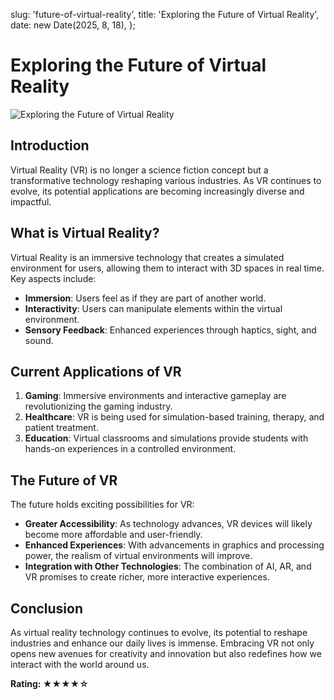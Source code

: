   slug: 'future-of-virtual-reality',
  title: 'Exploring the Future of Virtual Reality',
  date: new Date(2025, 8, 18),
};

# Exploring the Future of Virtual Reality

![Exploring the Future of Virtual Reality](/vr.jpg)

## **Introduction**

Virtual Reality (VR) is no longer a science fiction concept but a transformative technology reshaping various industries. As VR continues to evolve, its potential applications are becoming increasingly diverse and impactful.

## **What is Virtual Reality?**

Virtual Reality is an immersive technology that creates a simulated environment for users, allowing them to interact with 3D spaces in real time. Key aspects include:
- **Immersion**: Users feel as if they are part of another world.
- **Interactivity**: Users can manipulate elements within the virtual environment.
- **Sensory Feedback**: Enhanced experiences through haptics, sight, and sound.

## **Current Applications of VR**

1. **Gaming**: Immersive environments and interactive gameplay are revolutionizing the gaming industry.
2. **Healthcare**: VR is being used for simulation-based training, therapy, and patient treatment.
3. **Education**: Virtual classrooms and simulations provide students with hands-on experiences in a controlled environment.

## **The Future of VR**

The future holds exciting possibilities for VR:
- **Greater Accessibility**: As technology advances, VR devices will likely become more affordable and user-friendly.
- **Enhanced Experiences**: With advancements in graphics and processing power, the realism of virtual environments will improve.
- **Integration with Other Technologies**: The combination of AI, AR, and VR promises to create richer, more interactive experiences.

## **Conclusion**

As virtual reality technology continues to evolve, its potential to reshape industries and enhance our daily lives is immense. Embracing VR not only opens new avenues for creativity and innovation but also redefines how we interact with the world around us.

**Rating: ★★★★☆**
